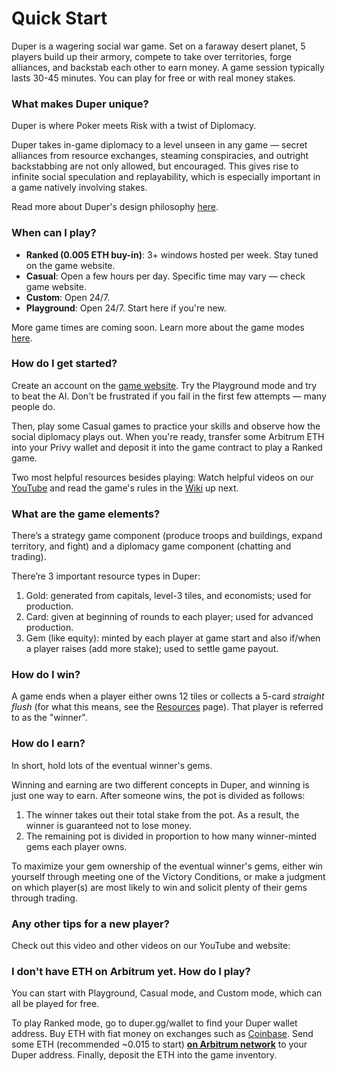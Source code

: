 
# Quick Start

Duper is a wagering social war game. Set on a faraway desert planet, 5 players build up their armory, compete to take over territories, forge alliances, and backstab each other to earn money. A game session typically lasts 30-45 minutes. You can play for free or with real money stakes.

### What makes Duper unique?

Duper is where Poker meets Risk with a twist of Diplomacy.

Duper takes in-game diplomacy to a level unseen in any game — secret alliances from resource exchanges, steaming conspiracies, and outright backstabbing are not only allowed, but encouraged. This gives rise to infinite social speculation and replayability, which is especially important in a game natively involving stakes.

Read more about Duper's design philosophy [here](https://blog.duper.gg/introducing-duper-alpha/).

### When can I play?

- **Ranked (0.005 ETH buy-in)**: 3+ windows hosted per week. Stay tuned on the game website.
- **Casual**: Open a few hours per day. Specific time may vary — check game website.
- **Custom**: Open 24/7.
- **Playground**: Open 24/7. Start here if you're new.

More game times are coming soon. Learn more about the game modes [here](modes).

### How do I get started?

Create an account on the [game website](https://www.duper.gg). Try the Playground mode and try to beat the AI. Don't be frustrated if you fail in the first few attempts — many people do.

Then, play some Casual games to practice your skills and observe how the social diplomacy plays out. When you're ready, transfer some Arbitrum ETH into your Privy wallet and deposit it into the game contract to play a Ranked game.

Two most helpful resources besides playing: Watch helpful videos on our [YouTube](https://youtube.com/@dupergame) and read the game's rules in the [Wiki](./wiki/) up next.

### What are the game elements?

There’s a strategy game component (produce troops and buildings, expand territory, and fight) and a diplomacy game component (chatting and trading).

There’re 3 important resource types in Duper:

1. Gold: generated from capitals, level-3 tiles, and economists; used for production.
2. Card: given at beginning of rounds to each player; used for advanced production.
3. Gem (like equity): minted by each player at game start and also if/when a player raises (add more stake); used to settle game payout.

### How do I win?

A game ends when a player either owns 12 tiles or collects a 5-card _straight flush_ (for what this means, see the [Resources](./wiki/fundamentals/resources#cards) page). That player is referred to as the "winner".

### How do I earn?

In short, hold lots of the eventual winner's gems.

Winning and earning are two different concepts in Duper, and winning is just one way to earn. After someone wins, the pot is divided as follows:

1. The winner takes out their total stake from the pot. As a result, the winner is guaranteed not to lose money.
2. The remaining pot is divided in proportion to how many winner-minted gems each player owns.

To maximize your gem ownership of the eventual winner's gems, either win yourself through meeting one of the Victory Conditions, or make a judgment on which player(s) are most likely to win and solicit plenty of their gems through trading.

### Any other tips for a new player?

Check out this video and other videos on our YouTube and website:

<YouTube id="6PjbgLxy6q8" />

### I don't have ETH on Arbitrum yet. How do I play?

You can start with Playground, Casual mode, and Custom mode, which can all be played for free.

To play Ranked mode, go to duper.gg/wallet to find your Duper wallet address. Buy ETH with fiat money on exchanges such as [Coinbase](http://coinbase.com/price/ethereum). Send some ETH (recommended ~0.015 to start) **<u>on Arbitrum network</u>** to your Duper address. Finally, deposit the ETH into the game inventory.
